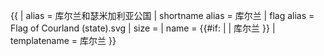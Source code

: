 {{ {{{1<noinclude>|country showdata</noinclude>}}}
| alias = 库尔兰和瑟米加利亚公国
| shortname alias = 库尔兰
| flag alias = Flag of Courland (state).svg
| size = {{{size|}}}
| name = {{#if: {{{name|}}} | {{{name|}}} | 库尔兰 }}
<noinclude>
| templatename = 库尔兰
</noinclude>
}}<noinclude>
</noinclude>